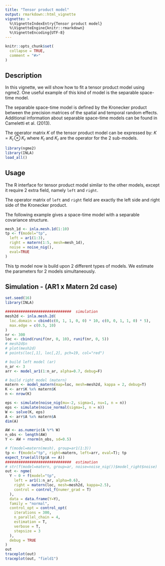```yaml
---
title: "Tensor product model"
output: rmarkdown::html_vignette
vignette: >
  %\VignetteIndexEntry{Tensor product model}
  %\VignetteEngine{knitr::rmarkdown}
  %\VignetteEncoding{UTF-8}
---
```


```r
knitr::opts_chunk$set(
  collapse = TRUE,
  comment = "#>"
)
```

## Description

In this vignette, we will show how to fit a tensor product model using ngme2. One useful example of this kind of model is the separable space-time model.

The separable space-time model is defined by the Kronecker product between the precision matrices of the spatial and temporal random effects. Additional information about separable space-time models can be found in Cameletti et al. (2013).

The operator matrix $K$ of the tensor product model can be expressed by: $K = K_l \otimes K_r$ where $K_l$ and $K_r$ are the operator for the 2 sub-models.

```r
library(ngme2)
library(INLA)
load_all()
```

## Usage

The R interface for tensor product model similar to the other models, except it require 2 extra field, namely `left` and `right`.

The operator matrix of `left` and `right` field are exactly the left side and right side of the Kronecker product.

The following example gives a space-time model with a separable covariance structure.

```r
mesh_1d <- inla.mesh.1d(1:10)
tp <- f(model="tp",
  left = ar1(1:3),
  right = matern(1:5, mesh=mesh_1d),
  noise = noise_nig(),
  eval=TRUE
)
```

This tp model now is build upon 2 different types of models. We estimate the parameters for 2 models simultaneously.

## Simulation - (AR1 x Matern 2d case)

```r
set.seed(16)
library(INLA)

##############################  simulation
mesh2d <- inla.mesh.2d(
  loc.domain = cbind(c(0, 1, 1, 0, 0) * 10, c(0, 0, 1, 1, 0) * 5),
  max.edge = c(0.5, 10)
)
nr <- 300
loc <- cbind(runif(nr, 0, 10), runif(nr, 0, 5))
# mesh2d$n
# plot(mesh2d)
# points(loc[,1], loc[,2], pch=19, col="red")

# build left model (ar)
n_ar <- 3
arr <- model_ar1(1:n_ar, alpha=0.7, debug=F)

# build right model (matern)
matern <- model_matern(map=loc, mesh=mesh2d, kappa = 2, debug=T)
K <- arr$K %x% matern$K
n <- nrow(K)

eps <- simulate(noise_nig(mu=-2, sigma=1, nu=1, n = n))
eps <- simulate(noise_normal(sigma=1, n = n))
W <- solve(K, eps)
A <- arr$A %x% matern$A
dim(A)

AW <- as.numeric(A %*% W)
n_obs <- length(AW)
Y <- AW + rnorm(n_obs, sd=0.5)

# f(model=matern(mesh), group=ar1(1:3))
tp <- f(model="tp", right=matern, left=arr, eval=T); tp
expect_true(all(tp$A == A))
##############################  estimation
# str(f(model=matern, group=ar, noise=noise_nig())$model_right$noise)
out <- ngme(
  Y ~ 0 + f(model="tp",
    left = ar1(1:n_ar, alpha=0.6),
    right = matern(loc, mesh=mesh2d, kappa=2.5),
    control = control_f(numer_grad = T)
  ),
  data = data.frame(Y=Y),
  family = "normal",
  control_opt = control_opt(
    iterations = 300,
    n_parallel_chain = 4,
    estimation = T,
    verbose = T,
    stepsize = 3
  ),
  debug = TRUE
)
out
traceplot(out)
traceplot(out, "field1")
```
